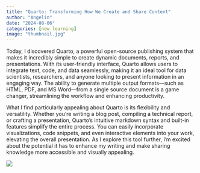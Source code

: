```yaml
---
title: "Quarto: Transforming How We Create and Share Content"
author: "Angelin"
date: "2024-08-06"
categories: [new learning]
image: "thumbnail.jpg"
---
```


Today, I discovered Quarto, a powerful open-source publishing system that makes it incredibly simple to create dynamic documents, reports, and presentations. With its user-friendly interface, Quarto allows users to integrate text, code, and data seamlessly, making it an ideal tool for data scientists, researchers, and anyone looking to present information in an engaging way. The ability to generate multiple output formats—such as HTML, PDF, and MS Word—from a single source document is a game changer, streamlining the workflow and enhancing productivity.

What I find particularly appealing about Quarto is its flexibility and versatility. Whether you’re writing a blog post, compiling a technical report, or crafting a presentation, Quarto’s intuitive markdown syntax and built-in features simplify the entire process. You can easily incorporate visualizations, code snippets, and even interactive elements into your work, elevating the overall presentation. As I explore this tool further, I'm excited about the potential it has to enhance my writing and make sharing knowledge more accessible and visually appealing.

![](thumbnail.jpg)


